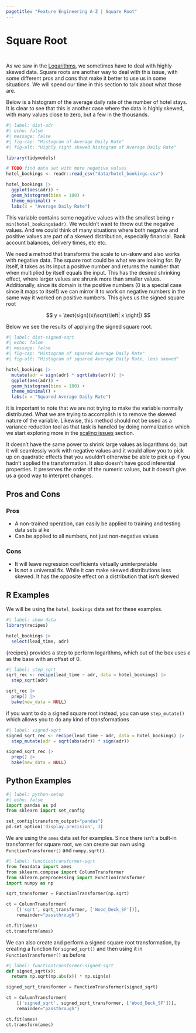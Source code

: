 ```yaml
---
pagetitle: "Feature Engineering A-Z | Square Root"
---
```


# Square Root {#sec-numeric-sqrt}

::: {style="visibility: hidden; height: 0px;"}
## Square Root
:::

As we saw in the [Logarithms](numeric-logarithms), we sometimes have to deal with highly skewed data.
Square roots are another way to deal with this issue, with some different pros and cons that make it better to use us in some situations.
We will spend our time in this section to talk about what those are.

Below is a histogram of the average daily rate of the number of hotel stays.
It is clear to see that this is another case where the data is highly skewed, with many values close to zero, but a few in the thousands.

```r
#| label: dist-adr
#| echo: false
#| message: false
#| fig-cap: "Histogram of Average Daily Rate"
#| fig-alt: "Highly right skewed histogram of Average Daily Rate"

library(tidymodels)

# TODO find data set with more negative values
hotel_bookings <- readr::read_csv("data/hotel_bookings.csv")

hotel_bookings |>
  ggplot(aes(adr)) +
  geom_histogram(bins = 100) +
  theme_minimal() +
  labs(x = "Average Daily Rate")
```

This variable contains some negative values with the smallest being `r min(hotel_bookings$adr)`.
We wouldn't want to throw out the negative values.
And we could think of many situations where both negative and positive values are part of a skewed distribution, especially financial.
Bank account balances, delivery times, etc etc.

We need a method that transforms the scale to un-skew and also works with negative data.
The square root could be what we are looking for.
By itself, it takes as its input a positive number and returns the number that when multiplied by itself equals the input.
This has the desired shrinking effect, where larger values are shrunk more than smaller values.
Additionally, since its domain is the positive numbers (0 is a special case since it maps to itself) we can mirror it to work on negative numbers in the same way it worked on positive numbers.
This gives us the signed square root

$$
y = \text{sign}(x)\sqrt{\left| x \right|}
$$

Below we see the results of applying the signed square root.

```r
#| label: dist-signed-sqrt
#| echo: false
#| message: false
#| fig-cap: "Histogram of squared Average Daily Rate"
#| fig-alt: "Histogram of squared Average Daily Rate, less skewed"

hotel_bookings |>
  mutate(adr = sign(adr) * sqrt(abs(adr))) |>
  ggplot(aes(adr)) +
  geom_histogram(bins = 100) +
  theme_minimal() +
  labs(x = "Squared Average Daily Rate")
```

it is important to note that we are not trying to make the variable normally distributed.
What we are trying to accomplish is to remove the skewed nature of the variable.
Likewise, this method should not be used as a variance reduction tool as that task is handled by doing normalization which we start exploring more in the [scaling issues](numeric-scaling-issues) section.

It doesn't have the same power to shrink large values as logarithms do, but it will seamlessly work with negative values and it would allow you to pick up on quadratic effects that you wouldn't otherwise be able to pick up if you hadn't applied the transformation.
It also doesn't have good inferential properties.
It preserves the order of the numeric values, but it doesn't give us a good way to interpret changes.

## Pros and Cons

### Pros

-   A non-trained operation, can easily be applied to training and testing data sets alike
-   Can be applied to all numbers, not just non-negative values

### Cons

-   It will leave regression coefficients virtually uninterpretable
-   Is not a universal fix. While it can make skewed distributions less skewed. It has the opposite effect on a distribution that isn't skewed

## R Examples

We will be using the `hotel_bookings` data set for these examples.

```r
#| label: show-data
library(recipes)

hotel_bookings |>
  select(lead_time, adr)
```

{recipes} provides a step to perform logarithms, which out of the box uses $e$ as the base with an offset of 0.

```r
#| label: step_sqrt
sqrt_rec <- recipe(lead_time ~ adr, data = hotel_bookings) |>
  step_sqrt(adr)

sqrt_rec |>
  prep() |>
  bake(new_data = NULL)
```

if you want to do a signed square root instead, you can use `step_mutate()` which allows you to do any kind of transformations

```r
#| label: signed-sqrt
signed_sqrt_rec <- recipe(lead_time ~ adr, data = hotel_bookings) |>
  step_mutate(adr = sqrt(abs(adr)) * sign(adr))

signed_sqrt_rec |>
  prep() |>
  bake(new_data = NULL)
```

## Python Examples

```python
#| label: python-setup
#| echo: false
import pandas as pd
from sklearn import set_config

set_config(transform_output="pandas")
pd.set_option('display.precision', 3)
```

We are using the `ames` data set for examples.
Since there isn't a built-in transformer for square root, we can create our own using `FunctionTransformer()` and `numpy.sqrt()`.

```python
#| label: functiontransformer-sqrt
from feazdata import ames
from sklearn.compose import ColumnTransformer
from sklearn.preprocessing import FunctionTransformer
import numpy as np

sqrt_transformer = FunctionTransformer(np.sqrt)

ct = ColumnTransformer(
    [('sqrt', sqrt_transformer, ['Wood_Deck_SF'])], 
    remainder="passthrough")

ct.fit(ames)
ct.transform(ames)
```

We can also create and perform a signed square root transformation, by creating a function for `signed_sqrt()` and then using it in `FunctionTransformer()` as before

```python
#| label: functiontransformer-signed-sqrt
def signed_sqrt(x):
  return np.sqrt(np.abs(x)) * np.sign(x)

signed_sqrt_transformer = FunctionTransformer(signed_sqrt)

ct = ColumnTransformer(
    [('signed_sqrt', signed_sqrt_transformer, ['Wood_Deck_SF'])], 
    remainder="passthrough")

ct.fit(ames)
ct.transform(ames)
```
